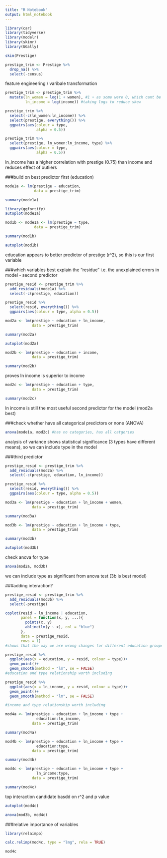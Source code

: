 ```yaml
---
title: "R Notebook"
output: html_notebook
---
```

```r
library(car)
library(tidyverse)
library(modelr)
library(skimr)
library(GGally)
```
```r
skim(Prestige)
```
```r
prestige_trim <- Prestige %>% 
  drop_na() %>% 
  select(-census)
```

feature engineering / varibale transformation
```r
prestige_trim <- prestige_trim %>% 
  mutate(ln_women = log(1 + women), #1 + as some were 0, which cant be ln'd
         ln_income = log(income)) #taking logs to reduce skew
```

```r
prestige_trim %>% 
  select(-c(ln_women:ln_income)) %>% 
  select(prestige, everything()) %>% 
  ggpairs(aes(colour = type,
              alpha = 0.5))
```
```r
prestige_trim %>% 
  select(prestige, ln_women:ln_income, type) %>% 
  ggpairs(aes(colour = type,
              alpha = 0.5))
```
ln_income has a higher correlation with prestige (0.75) than income and reduces effect of outliers

###build on best predictor first (education)
```r
mode1a <- lm(prestige ~ education,
             data = prestige_trim)

summary(mode1a)
```
```r
library(ggfortify)
autoplot(mode1a)
```

```r
mod1b <- mode1a <- lm(prestige ~ type,
             data = prestige_trim)

summary(mod1b)

autoplot(mod1b)
```
education appears to better predictor of prestige (r^2), so this is our first variable

###which variables best explain the "residue" i.e. the unexplained errors in model - second predictor

```r
prestige_resid <- prestige_trim %>% 
  add_residuals(mode1a) %>% 
  select(-c(prestige, education))

prestige_resid %>% 
  select(resid, everything()) %>% 
  ggpairs(aes(colour = type, alpha = 0.5))
```
```r
mod2a <- lm(prestige ~ education + ln_income,
            data = prestige_trim)

summary(mod2a)

autoplot(mod2a)
```
```r
mod2b <- lm(prestige ~ education + income,
            data = prestige_trim)

summary(mod2b)
```
proves ln income is superior to income 

```r
mod2c <- lm(prestige ~ education + type,
            data = prestige_trim)

summary(mod2c)
```
ln income is still the most useful second predictor for the model (mod2a best)


###check whether have all categorical predictors or none (ANOVA)
```r
anova(mode1a, mod2c) #has no categories, has all catgories
```
analysis of variance shows statistical significance (3 types have different means), so we can include type in the model 

###third predictor
```r
prestige_resid <- prestige_trim %>% 
  add_residuals(mod2a) %>% 
  select(-c(prestige, education, ln_income))

prestige_resid %>% 
  select(resid, everything()) %>% 
  ggpairs(aes(colour = type, alpha = 0.5))
```
```r
mod3a <- lm(prestige ~ education + ln_income + women,
            data = prestige_trim)

summary(mod3a)
```
```r
mod3b <- lm(prestige ~ education + ln_income + type,
            data = prestige_trim)

summary(mod3b)

autoplot(mod3b)
```
check anova for type 
```r
anova(mod2a, mod3b)
```
we can include type as significant from anova test (3b is best model)

###adding interaction?
```r
prestige_resid <- prestige_trim %>% 
  add_residuals(mod3b) %>% 
  select(-prestige)
```

```r
coplot(resid ~ ln_income | education,
       panel = function(x, y, ...){
         points(x, y)
         abline(lm(y ~ x), col = "blue")
       },
       data = prestige_resid,
       rows = 1)
#shows that the way we are wrong changes for different education groups: suggests interaction is worth including
```
```r
prestige_resid %>% 
  ggplot(aes(x = education, y = resid, colour = type))+
  geom_point()+
  geom_smooth(method = "lm", se = FALSE)
#education and type relationship worth including
```
```r
prestige_resid %>% 
  ggplot(aes(x = ln_income, y = resid, colour = type))+
  geom_point()+
  geom_smooth(method = "lm", se = FALSE)

#income and type relationship worth including
```
```r
mod4a <- lm(prestige ~ education + ln_income + type +
              education:ln_income,
            data = prestige_trim)

summary(mod4a)
```
```r
mod4b <- lm(prestige ~ education + ln_income + type +
              education:type,
            data = prestige_trim)

summary(mod4b)
```
```r
mod4c <- lm(prestige ~ education + ln_income + type +
              ln_income:type,
            data = prestige_trim)

summary(mod4c)
```
top interaction candidate basdd on r^2 and p value

```r
autoplot(mod4c)
```
```r
anova(mod3b, mod4c)
```

###relative importance of variables 
```r
library(relaimpo)

calc.relimp(mod4c, type = "lmg", rela = TRUE)
```

```r
mod4c
```

